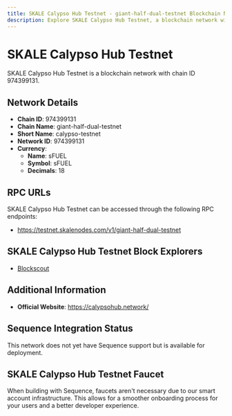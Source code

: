 ```yaml
--- 
title: SKALE Calypso Hub Testnet - giant-half-dual-testnet Blockchain Network
description: Explore SKALE Calypso Hub Testnet, a blockchain network with chain ID 974399131. Learn about its native currency, sFUEL, and how to interact with the network.
---
```


# SKALE Calypso Hub Testnet

SKALE Calypso Hub Testnet is a blockchain network with chain ID 974399131.

## Network Details

- **Chain ID**: 974399131
- **Chain Name**: giant-half-dual-testnet
- **Short Name**: calypso-testnet
- **Network ID**: 974399131
- **Currency**: 
  - **Name**: sFUEL
  - **Symbol**: sFUEL
  - **Decimals**: 18

## RPC URLs

SKALE Calypso Hub Testnet can be accessed through the following RPC endpoints:

- https://testnet.skalenodes.com/v1/giant-half-dual-testnet

## SKALE Calypso Hub Testnet Block Explorers

- [Blockscout](https://giant-half-dual-testnet.explorer.testnet.skalenodes.com)

## Additional Information

- **Official Website**: https://calypsohub.network/

## Sequence Integration Status

This network does not yet have Sequence support but is available for deployment.

## SKALE Calypso Hub Testnet Faucet

When building with Sequence, faucets aren't necessary due to our smart account infrastructure. This allows for a smoother onboarding process for your users and a better developer experience.
